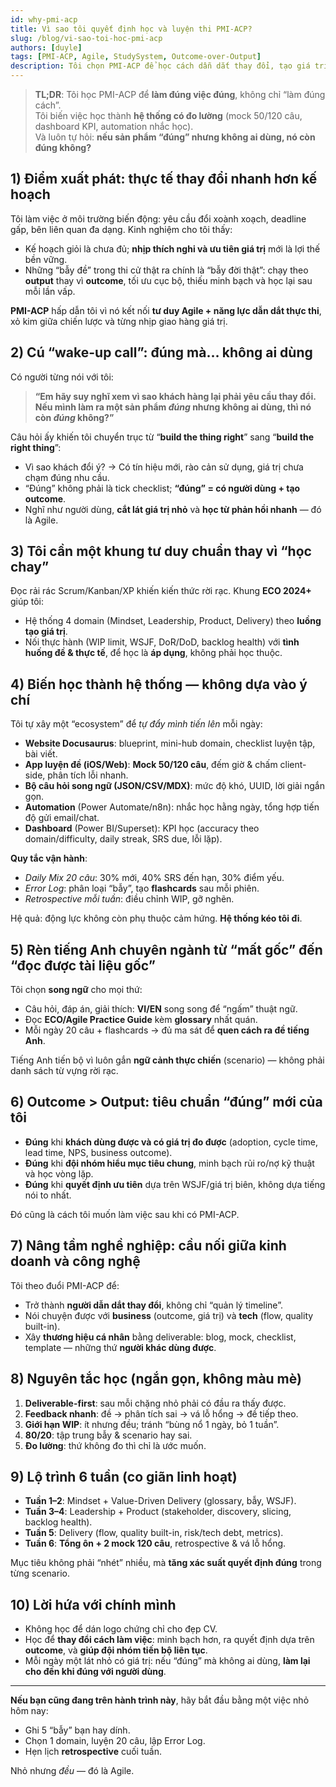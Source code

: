 ```yaml
---
id: why-pmi-acp
title: Vì sao tôi quyết định học và luyện thi PMI-ACP?
slug: /blog/vi-sao-toi-hoc-pmi-acp
authors: [duyle]
tags: [PMI-ACP, Agile, StudySystem, Outcome-over-Output]
description: Tôi chọn PMI-ACP để học cách dẫn dắt thay đổi, tạo giá trị thực và biến việc học thành một hệ thống — không chỉ là ý chí. “Đúng” mà không ai dùng thì có còn đúng?
---
```



> **TL;DR**: Tôi học PMI-ACP để **làm đúng việc đúng**, không chỉ “làm đúng cách”.  
> Tôi biến việc học thành **hệ thống có đo lường** (mock 50/120 câu, dashboard KPI, automation nhắc học).  
> Và luôn tự hỏi: **nếu sản phẩm “đúng” nhưng không ai dùng, nó còn đúng không?**

## 1) Điểm xuất phát: thực tế thay đổi nhanh hơn kế hoạch
Tôi làm việc ở môi trường biến động: yêu cầu đổi xoành xoạch, deadline gấp, bên liên quan đa dạng. Kinh nghiệm cho tôi thấy:
- Kế hoạch giỏi là chưa đủ; **nhịp thích nghi và ưu tiên giá trị** mới là lợi thế bền vững.
- Những “bẫy đề” trong thi cử thật ra chính là “bẫy đời thật”: chạy theo **output** thay vì **outcome**, tối ưu cục bộ, thiếu minh bạch và học lại sau mỗi lần vấp.

**PMI-ACP** hấp dẫn tôi vì nó kết nối **tư duy Agile + năng lực dẫn dắt thực thi**, xỏ kim giữa chiến lược và từng nhịp giao hàng giá trị.

## 2) Cú “wake-up call”: đúng mà… không ai dùng
Có người từng nói với tôi:  
> **“Em hãy suy nghĩ xem vì sao khách hàng lại phải yêu cầu thay đổi.  
> Nếu mình làm ra một sản phẩm *đúng* nhưng không ai dùng, thì nó còn *đúng* không?”**

Câu hỏi ấy khiến tôi chuyển trục từ “**build the thing right**” sang “**build the right thing**”:  
- Vì sao khách đổi ý? → Có tín hiệu mới, rào cản sử dụng, giá trị chưa chạm đúng nhu cầu.  
- “Đúng” không phải là tick checklist; **“đúng” = có người dùng + tạo outcome**.  
- Nghĩ như người dùng, **cắt lát giá trị nhỏ** và **học từ phản hồi nhanh** — đó là Agile.

## 3) Tôi cần một **khung tư duy chuẩn** thay vì “học chay”
Đọc rải rác Scrum/Kanban/XP khiến kiến thức rời rạc. Khung **ECO 2024+** giúp tôi:
- Hệ thống 4 domain (Mindset, Leadership, Product, Delivery) theo **luồng tạo giá trị**.  
- Nối thực hành (WIP limit, WSJF, DoR/DoD, backlog health) với **tình huống đề & thực tế**, để học là **áp dụng**, không phải học thuộc.

## 4) Biến học thành **hệ thống** — không dựa vào ý chí
Tôi tự xây một “ecosystem” để _tự đẩy mình tiến lên_ mỗi ngày:
- **Website Docusaurus**: blueprint, mini-hub domain, checklist luyện tập, bài viết.  
- **App luyện đề (iOS/Web)**: **Mock 50/120 câu**, đếm giờ & chấm client-side, phân tích lỗi nhanh.  
- **Bộ câu hỏi song ngữ (JSON/CSV/MDX)**: mức độ khó, UUID, lời giải ngắn gọn.  
- **Automation** (Power Automate/n8n): nhắc học hằng ngày, tổng hợp tiến độ gửi email/chat.  
- **Dashboard** (Power BI/Superset): KPI học (accuracy theo domain/difficulty, daily streak, SRS due, lỗi lặp).

**Quy tắc vận hành**:
- _Daily Mix 20 câu_: 30% mới, 40% SRS đến hạn, 30% điểm yếu.  
- _Error Log_: phân loại “bẫy”, tạo **flashcards** sau mỗi phiên.  
- _Retrospective mỗi tuần_: điều chỉnh WIP, gỡ nghẽn.  

Hệ quả: động lực không còn phụ thuộc cảm hứng. **Hệ thống kéo tôi đi**.

## 5) Rèn tiếng Anh chuyên ngành từ “mất gốc” đến “đọc được tài liệu gốc”
Tôi chọn **song ngữ** cho mọi thứ:
- Câu hỏi, đáp án, giải thích: **VI/EN** song song để “ngấm” thuật ngữ.  
- Đọc **ECO/Agile Practice Guide** kèm **glossary** nhất quán.  
- Mỗi ngày 20 câu + flashcards → đủ ma sát để **quen cách ra đề tiếng Anh**.

Tiếng Anh tiến bộ vì luôn gắn **ngữ cảnh thực chiến** (scenario) — không phải danh sách từ vựng rời rạc.

## 6) Outcome > Output: tiêu chuẩn “đúng” mới của tôi
- **Đúng** khi **khách dùng được và có giá trị đo được** (adoption, cycle time, lead time, NPS, business outcome).  
- **Đúng** khi **đội nhóm hiểu mục tiêu chung**, minh bạch rủi ro/nợ kỹ thuật và học vòng lặp.  
- **Đúng** khi **quyết định ưu tiên** dựa trên WSJF/giá trị biên, không dựa tiếng nói to nhất.

Đó cũng là cách tôi muốn làm việc sau khi có PMI-ACP.

## 7) Nâng tầm nghề nghiệp: cầu nối giữa kinh doanh và công nghệ
Tôi theo đuổi PMI-ACP để:
- Trở thành **người dẫn dắt thay đổi**, không chỉ “quản lý timeline”.  
- Nói chuyện được với **business** (outcome, giá trị) và **tech** (flow, quality built-in).  
- Xây **thương hiệu cá nhân** bằng deliverable: blog, mock, checklist, template — những thứ **người khác dùng được**.

## 8) Nguyên tắc học (ngắn gọn, không màu mè)
1. **Deliverable-first**: sau mỗi chặng nhỏ phải có đầu ra thấy được.  
2. **Feedback nhanh**: đề → phân tích sai → vá lỗ hổng → đề tiếp theo.  
3. **Giới hạn WIP**: ít nhưng đều; tránh “bùng nổ 1 ngày, bỏ 1 tuần”.  
4. **80/20**: tập trung bẫy & scenario hay sai.  
5. **Đo lường**: thứ không đo thì chỉ là ước muốn.

## 9) Lộ trình 6 tuần (co giãn linh hoạt)
- **Tuần 1–2**: Mindset + Value-Driven Delivery (glossary, bẫy, WSJF).  
- **Tuần 3–4**: Leadership + Product (stakeholder, discovery, slicing, backlog health).  
- **Tuần 5**: Delivery (flow, quality built-in, risk/tech debt, metrics).  
- **Tuần 6**: **Tổng ôn + 2 mock 120 câu**, retrospective & vá lỗ hổng.

Mục tiêu không phải “nhét” nhiều, mà **tăng xác suất quyết định đúng** trong từng scenario.

## 10) Lời hứa với chính mình
- Không học để dán logo chứng chỉ cho đẹp CV.  
- Học để **thay đổi cách làm việc**: minh bạch hơn, ra quyết định dựa trên **outcome**, và **giúp đội nhóm tiến bộ liên tục**.  
- Mỗi ngày một lát nhỏ có giá trị: nếu “đúng” mà không ai dùng, **làm lại cho đến khi đúng với người dùng**.

---

**Nếu bạn cũng đang trên hành trình này**, hãy bắt đầu bằng một việc nhỏ hôm nay:  
- Ghi 5 “bẫy” bạn hay dính.  
- Chọn 1 domain, luyện 20 câu, lập Error Log.  
- Hẹn lịch **retrospective** cuối tuần.

Nhỏ nhưng _đều_ — đó là Agile.
